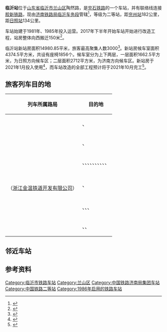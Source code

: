 {{Infobox China railway station
|车站名称 = 临沂站
|图片 = Linyi Raliway Station 20210403.jpg
|图片介绍 = 车站新站房（2021年4月）
|其他名称 = 
|车站拼音 = Linyi
|英文名称 = Linyi Railway Station
|车站代码 = 38090<ref>{{cite book|title=中华人民共和国铁路车站代码（GB/T 10302-2010）|publisher=中国标准出版社|year=2010|isbn=155066140495|ignore-isbn-error=true|pages=22}}</ref>
|电报码 = LVK
|拼音码 = LYI
|车站类型 = 客货运站
|始建时间 = 1985年
|开通运营 = 1986年
|车站位置 = {{CHN}}[[山东省|山东省]][[临沂市|临沂市]][[兰山区|兰山区]][[金雀山街道|金雀山街道]]
|坐标 = {{coord|35.03670215948677|N|118.34405270303729|E|format=dms|display=inline,title}}
|归属 = [[济南铁路局|济南铁路局]][[临沂车务段|临沂车务段]]
|线路 = [[兖石铁路|兖石铁路]]
|车站等级 = [[二等站_(中国大陆)|二等站]]
|使用状态 = 使用中
|股道数目 = 
|正线 = 
|到发线 = 
|其它线 = 
|月台数目 = 
|侧式站台 = 
|岛式站台 = 
|站台面 = 
|网站 = 
|站线配置图 = 
}}
'''临沂站'''位于[[山东省|山东省]][[临沂市|临沂市]][[兰山区|兰山区]]陶然路，是[[兖石铁路|兖石铁路]]的一个车站，并有联络线连接[[胶新铁路|胶新铁路]]，现由[[济南铁路局|济南铁路局]][[临沂车务段|临沂车务段]]管辖<ref>{{cite news|url=http://linyi.iqilu.com/zhxw/qlsl/2015/1124/2613131.shtml|title=济铁临沂车务段倾力打造“沂蒙情”服务品牌|publisher=齐鲁网|date=2015-11-24|accessdate=2016-02-29|archive-date=2017-02-20|archive-url=https://web.archive.org/web/20170220082311/http://linyi.iqilu.com/zhxw/qlsl/2015/1124/2613131.shtml|dead-url=no}}</ref>，等级为二等站，距[[兖州站|兖州站]]182公里，距[[日照站|日照站]]134公里。

车站始建于1981年、1985年投入运营。2017年下半年开始车站开始进行改造工程，站房整体向西搬迁150米<ref>{{cite news|title=临沂火车站改造配套工程开工建设 新车站竹简造型|url=http://www.gzluju.cn/article/show-60743.html|publisher=广铁资讯网|date=2017-11-22|access-date=2017-11-28|archive-url=https://web.archive.org/web/20171201043943/http://www.gzluju.cn/article/show-60743.html|archive-date=2017-12-01|dead-url=yes}}</ref>。

临沂站新站房面积14980.85平米，旅客最高聚集人数3000<Ref>{{cite news|title=临沂火车站改造工程最新消息！新建规划客运中心|url=http://www.lyxinwen.com/info/78661.html|publisher=临沂资讯网|date=2019-06-14}}</ref>。新站房候车室面积4374.5平方米，共设有座椅1856个。候车室分为上下两层，一层面积1662.5平方米，为日照方向候车区；二层面积2712平方米，为济南方向候车区。新站房于2021年1月投入使用<ref>{{cite news|title=春运首日，临沂火车站新站阶段性启用|url=http://www.lunannews.com/xinwen/tpxw/2021012929252.html|work=临报融媒|publisher=鲁南网|date=2021-01-29}}</ref>，而车站改造的全部工程预计将于2021年10月完工<Ref>{{cite news|title=临沂火车站广场封闭施工中！今年底新站就将投入使用|url=http://langya.cn/lyxw/zxwjdxw/202008/t20200803_645746.html|publisher=琅琊新闻网|date=2020-08-03}}</ref>。
==旅客列车目的地==
{| class="wikitable sortable" style="font-size: 90%"
!列车所属路局
!目的地
|-
|<center>{{sort|Beijing|[[北京铁路局|北京铁路局]]}}
|{{站|北京}}、{{站|日照}}
|-
|<center>{{sort|Harbin|[[哈尔滨铁路局|哈尔滨铁路局]]}}
|{{站|牡丹江}}、{{站|日照}}
|-
|<center>{{sort|Jinan|[[济南铁路局|济南铁路局]]}}
|{{站|北京}}、{{站|曹县}}、{{站|菏泽}}、{{站|济南}}、{{站|青岛}}、{{站|青岛北}}、{{站|日照}}、{{站|上海}}、{{站|威海}}、{{站|烟台}}、{{站|枣庄西}}
|-
|<center>{{sort|Shanghai|[[上海铁路局|上海铁路局]]}}<br>（[[浙江金温铁道开发有限公司|浙江金温铁道开发有限公司]]）
|{{站|青岛北}}、{{站|温州}}
|-
|<center>{{sort|Wuhan|[[武汉铁路局|武汉铁路局]]}}
|{{站|汉口}}、{{站|日照}}、{{站|信阳}}、{{站|烟台}}
|-
|<center>{{sort|Zhengzhou|[[郑州铁路局|郑州铁路局]]}}
|{{站|日照}}、{{站|烟台}}、{{站|郑州}}
|}

==邻近车站==
{{start rail box|[[File:China_Railways.svg|16px]] [[中国铁路|中国铁路]]}}
{{s-inop|[[红埠寺站|红埠寺站]]|{{站|兖州}}方向}}
{{s-line|[[兖石铁路|兖石铁路]]<br />← 8km 临沂站 7km →}}
{{s-inop|[[沭埠岭站|沭埠岭站]]|{{站|石臼所}}方向}}
{{end box}}

==参考资料==
{{commonscat|Linyi Railway Station}}
{{reflist}}

{{兖石铁路}}

[[Category:临沂市铁路车站|Category:临沂市铁路车站]]
[[Category:兰山区|Category:兰山区]]
[[Category:中国铁路济南局集团车站|Category:中国铁路济南局集团车站]]
[[Category:中国铁路二等站|Category:中国铁路二等站]]
[[Category:1986年启用的铁路车站|Category:1986年启用的铁路车站]]